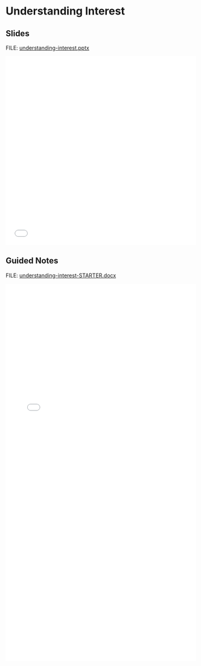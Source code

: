 # Understanding Interest {.unnumbered}

## Slides

FILE: [understanding-interest.pptx](https://github.com/coltongearhart/math125/blob/main/finance/understanding-interests.pptx)

<embed src="finance/understanding-interest.pdf" type="application/pdf" width="100%" height="500px"></embed>

## Guided Notes

FILE: [understanding-interest-STARTER.docx](https://github.com/coltongearhart/math125/blob/main/finance/understanding-interest-STARTER.docx)

<embed src="finance/understanding-interest-COMPLETED.pdf" type="application/pdf" width="100%" height="1000px"></embed>
